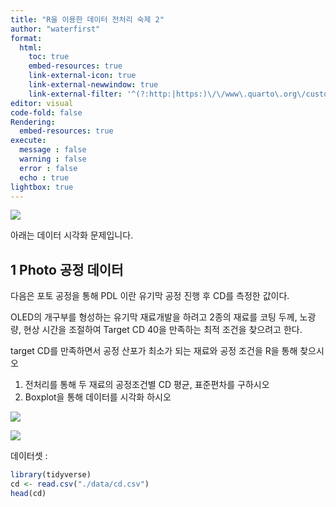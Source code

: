 ```yaml
---
title: "R을 이용한 데이터 전처리 숙제 2"
author: "waterfirst"
format:
  html:
    toc: true
    embed-resources: true
    link-external-icon: true
    link-external-newwindow: true
    link-external-filter: '^(?:http:|https:)\/\/www\.quarto\.org\/custom'
editor: visual
code-fold: false
Rendering:
  embed-resources: true
execute:
  message : false
  warning : false
  error : false
  echo : true
lightbox: true
---
```


![](https://encrypted-tbn0.gstatic.com/images?q=tbn:ANd9GcSz-gTT8aJH9wBSKM0Kw24swq5v9wNqEauhWlRcuQchnHBGWN8_Kc09gYSKp1H_dQpnt_0&usqp=CAU)

아래는 데이터 시각화 문제입니다.

## 1 Photo 공정 데이터

다음은 포토 공정을 통해 PDL 이란 유기막 공정 진행 후 CD를 측정한 값이다.

OLED의 개구부를 형성하는 유기막 재료개발을 하려고 2종의 재료를 코팅 두께, 노광량, 현상 시간을 조절하여 Target CD 40을 만족하는 최적 조건을 찾으려고 한다.

target CD를 만족하면서 공정 산포가 최소가 되는 재료와 공정 조건을 R을 통해 찾으시오

1.  전처리를 통해 두 재료의 공정조건별 CD 평균, 표준편차를 구하시오
2.  Boxplot을 통해 데이터를 시각화 하시오

![](images/PDL.png)

![](images/photo.png)

데이터셋 :

```r
library(tidyverse)
cd <- read.csv("./data/cd.csv")
head(cd)

```

